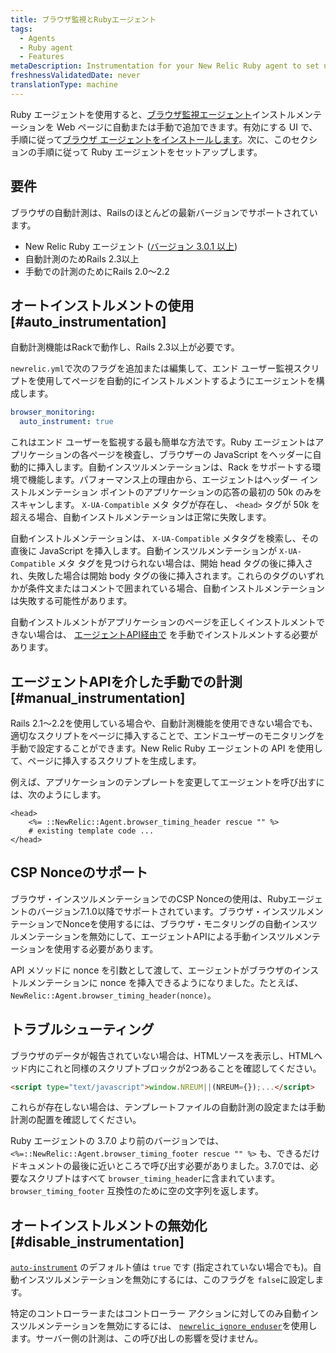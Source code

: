 ```yaml
---
title: ブラウザ監視とRubyエージェント
tags:
  - Agents
  - Ruby agent
  - Features
metaDescription: Instrumentation for your New Relic Ruby agent to set up New Relic browser monitoring.
freshnessValidatedDate: never
translationType: machine
---
```


Ruby エージェントを使用すると、[ブラウザ監視エージェント](/docs/browser/new-relic-browser/getting-started/introduction-new-relic-browser)インストルメンテーションを Web ページに自動または手動で追加できます。有効にする<InlinePopover type="browser"/> UI で、手順に従って[ブラウザ エージェントをインストールします](/docs/browser/new-relic-browser/installation/install-new-relic-browser-agent)。次に、このセクションの手順に従って Ruby エージェントをセットアップします。

## 要件

ブラウザの自動計測は、Railsのほとんどの最新バージョンでサポートされています。

* New Relic Ruby エージェント ([バージョン 3.0.1 以上](/docs/release-notes/agent-release-notes/ruby-release-notes))
* 自動計測のためRails 2.3以上
* 手動での計測のためにRails 2.0～2.2

## オートインストルメントの使用 [#auto_instrumentation]

自動計測機能はRackで動作し、Rails 2.3以上が必要です。

`newrelic.yml`で次のフラグを追加または編集して、エンド ユーザー監視スクリプトを使用してページを自動的にインストルメントするようにエージェントを構成します。

```yaml
browser_monitoring:
  auto_instrument: true
```

これはエンド ユーザーを監視する最も簡単な方法です。Ruby エージェントはアプリケーションの各ページを検査し、ブラウザーの JavaScript をヘッダーに自動的に挿入します。自動インスツルメンテーションは、Rack をサポートする環境で機能します。パフォーマンス上の理由から、エージェントはヘッダー インストルメンテーション ポイントのアプリケーションの応答の最初の 50k のみをスキャンします。 `X-UA-Compatible` メタ タグが存在し、 `<head>` タグが 50k を超える場合、自動インストルメンテーションは正常に失敗します。

自動インストルメンテーションは、 `X-UA-Compatible` メタタグを検索し、その直後に JavaScript を挿入します。自動インスツルメンテーションが `X-UA-Compatible` メタ タグを見つけられない場合は、開始 head タグの後に挿入され、失敗した場合は開始 body タグの後に挿入されます。これらのタグのいずれかが条件文またはコメントで囲まれている場合、自動インストルメンテーションは失敗する可能性があります。

自動インストルメントがアプリケーションのページを正しくインストルメントできない場合は、 [エージェントAPI経由で](#manual_instrumentation) を手動でインストルメントする必要があります。

## エージェントAPIを介した手動での計測 [#manual_instrumentation]

Rails 2.1～2.2を使用している場合や、自動計測機能を使用できない場合でも、適切なスクリプトをページに挿入することで、エンドユーザーのモニタリングを手動で設定することができます。New Relic Ruby エージェントの API を使用して、ページに挿入するスクリプトを生成します。

例えば、アプリケーションのテンプレートを変更してエージェントを呼び出すには、次のようにします。

```erb
<head>
    <%= ::NewRelic::Agent.browser_timing_header rescue "" %>
    # existing template code ...
</head>
```

## CSP Nonceのサポート

ブラウザ・インスツルメンテーションでのCSP Nonceの使用は、Rubyエージェントのバージョン7.1.0以降でサポートされています。ブラウザ・インスツルメンテーションでNonceを使用するには、ブラウザ・モニタリングの自動インスツルメンテーションを無効にして、エージェントAPIによる手動インスツルメンテーションを使用する必要があります。

API メソッドに nonce を引数として渡して、エージェントがブラウザのインストルメンテーションに nonce を挿入できるようになりました。たとえば、 `NewRelic::Agent.browser_timing_header(nonce)`。

## トラブルシューティング

ブラウザのデータが報告されていない場合は、HTMLソースを表示し、HTMLヘッド内にこれと同様のスクリプトブロックが2つあることを確認してください。

```html
<script type="text/javascript">window.NREUM||(NREUM={});...</script>
```

これらが存在しない場合は、テンプレートファイルの自動計測の設定または手動計測の配置を確認してください。

Ruby エージェントの 3.7.0 より前のバージョンでは、`<%=::NewRelic::Agent.browser_timing_footer rescue "" %>` も、できるだけドキュメントの最後に近いところで呼び出す必要がありました。3.7.0では、必要なスクリプトはすべて `browser_timing_header`に含まれています。`browser_timing_footer` 互換性のために空の文字列を返します。

## オートインストルメントの無効化 [#disable_instrumentation]

[`auto-instrument`](/docs/agents/ruby-agent/configuration/ruby-agent-configuration#browser_monitoring) のデフォルト値は `true` です (指定されていない場合でも)。自動インスツルメンテーションを無効にするには、このフラグを `false`に設定します。

特定のコントローラーまたはコントローラー アクションに対してのみ自動インスツルメンテーションを無効にするには、 [`newrelic_ignore_enduser`](/docs/agents/ruby-agent/installation-configuration/ignoring-specific-transactions#page-load-timing-rum)を使用します。サーバー側の計測は、この呼び出しの影響を受けません。